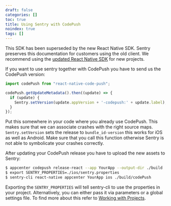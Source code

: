 ```yaml
---
draft: false
categories: []
toc: true
title: Using Sentry with CodePush
noindex: true
tags: []
---
```

<Alert level="warning" title="Note"><markdown>

This SDK has been superseded by the new React Native SDK. Sentry preserves this documentation for customers using the old client. We recommend using the [updated React Native SDK](/platforms/react-native/) for new projects.

</markdown></Alert>


If you want to use sentry together with CodePush you have to send us the CodePush version:

```javascript
import codePush from "react-native-code-push";

codePush.getUpdateMetadata().then((update) => {
  if (update) {
    Sentry.setVersion(update.appVersion + '-codepush:' + update.label);
  }
});
```

Put this somewhere in your code where you already use CodePush. This makes sure that we can associate crashes with the right source maps. `Sentry.setVersion` sets the release to `bundle_id-version` this works for iOS as well as Android. Make sure that you call this function otherwise Sentry is not able to symbolicate your crashes correctly.

After updating your CodePush release you have to upload the new assets to Sentry:

```bash
$ appcenter codepush release-react --app YourApp --output-dir ./build
$ export SENTRY_PROPERTIES=./ios/sentry.properties
$ sentry-cli react-native appcenter YourApp ios ./build/codePush
```

Exporting the `SENTRY_PROPERTIES` will tell sentry-cli to use the properties in your project. Alternatively, you can either pass it via parameters or a global settings file. To find more about this refer to [Working with Projects](/cli/configuration/#sentry-cli-working-with-projects).
